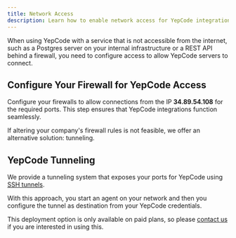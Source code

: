 ```yaml
---
title: Network Access
description: Learn how to enable network access for YepCode integrations to connect with your private services.
---
```


When using YepCode with a service that is not accessible from the internet, such as a Postgres server on your internal infrastructure or a REST API behind a firewall, you need to configure access to allow YepCode servers to connect.

## Configure Your Firewall for YepCode Access

Configure your firewalls to allow connections from the IP <b>34.89.54.108</b> for the required ports. This step ensures that YepCode integrations function seamlessly.

If altering your company's firewall rules is not feasible, we offer an alternative solution: tunneling.

## YepCode Tunneling

We provide a tunneling system that exposes your ports for YepCode using [SSH tunnels](https://www.ssh.com/academy/ssh/tunneling).

With this approach, you start an agent on your network and then you configure the tunnel as destination from your YepCode credentials.

This deployment option is only available on paid plans, so please [contact us](https://yepcode.io/contact/) if you are interested in using this.